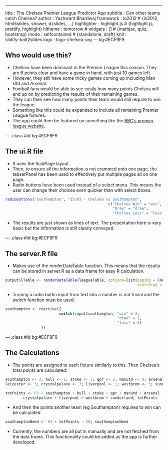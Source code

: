 ---
title       : The Chelsea Premier League Predictor App
subtitle    : Can other teams catch Chelsea?
author      : Yashwant Bhardwaj
framework   : io2012       # {io2012, html5slides, shower, dzslides, ...}
highlighter : highlight.js  # {highlight.js, prettify, highlight}
hitheme     : tomorrow      # 
widgets     : []            # {mathjax, quiz, bootstrap}
mode        : selfcontained # {standalone, draft}
knit        : slidify::knit2slides
logo        : logo-chelsea.svg
--- bg:#ECF9F9

## Who would use this?

* Chelsea have been dominant in the Premier League this season. They are 6 points clear and have a game in hand, with just 10 games left.
* However, they still have some tricky games coming up including Man Utd and Arsenal.
* Football fans would be able to see easily how many points Chelsea will end up on by predicting the results of their remaining games.
* They can then see how many points their team would still require to win the league.
* Something like this could be expanded to include all remaining Premier League fixtures.
* The app could then be featured on something like the <a href="http://www.bbc.co.uk/sport/0/football/premier-league/">BBC's premier league website</a>.

--- .class #id bg:#ECF9F9

## The ui.R file

* It uses the fluidPage layout.
* Then, to ensure all the information is not crammed onto one page, the tabsetPanel has been used to effectively put multiple pages all on one page.
* Radio buttons have been used instead of a select menu. This means the user can change their choices even quicker than with select boxes.

```r
radioButtons("southampton", "15/03 - Chelsea vs Southampton",
                                              c("Chelsea Win" = "win",
                                                "Draw" = "draw",
                                                "Chelsea Loss" = "loss"), inline=TRUE)
```

* The results are just shown as lines of text. The presentation here is very basic but the information is still clearly conveyed.

--- .class #id bg:#ECF9F9

## The server.R file

* Makes use of the renderDataTable function. This means that the results can be stored in server.R as a data frame for easy R calculation.

```r
output$lTable <- renderDataTable(leagueTable, options=list(paging = FALSE, 
                                                           searching = FALSE))
```

* Turning a radio buttin input from text into a number is not trivial and the switch function must be used.

```r
southampton <- reactive({
                        switch(input$southampton, "win" = 3, 
                                                  "draw" = 1, 
                                                  "loss" = 0)
                })
```

--- .class #id bg:#ECF9F9

## The Calculations

* The points are assigned to each fixture similarly to this. Then Chelsea's total points are calculated:
```r
southampton <- 3; hull <- 1; stoke <- 3; qpr <- 3; manutd <- 0; arsenal <- 1; 
leicester <- 3; crystalpalace <- 3; liverpool <- 1; westbrom <- 3; sunderland <- 3
```

```r
totPoints <- 63 + southampton + hull + stoke + qpr + manutd + arsenal + leicester + 
        crystalpalace + liverpool + westbrom + sunderland; totPoints
```
* And then the points another team (eg Southampton) requires to win can be calculated
```r
southamptonNeed <- 64 + totPoints - 28; southamptonNeed
```
* Currently, the numbers are all put in manually and are not fetched from the data frame. This functionality could be added as the app is further developed.
